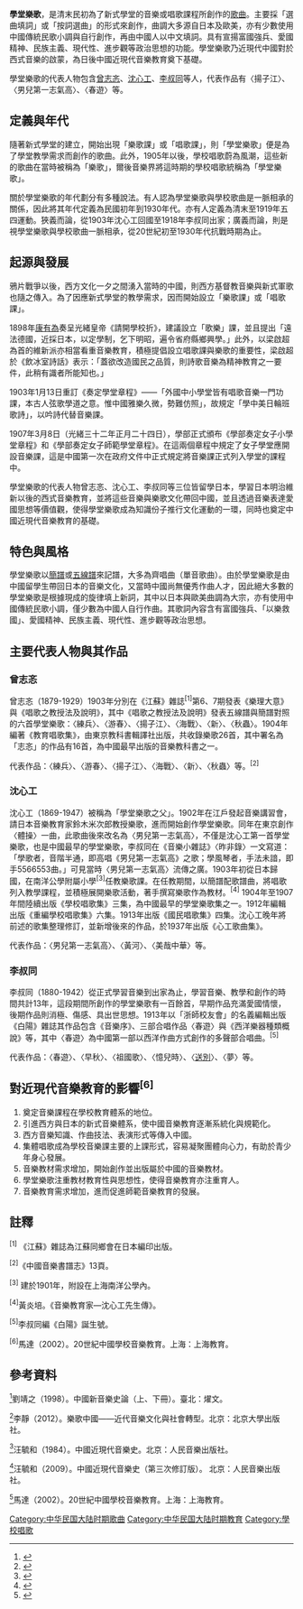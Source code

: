 '''學堂樂歌'''，是清末民初為了新式學堂的音樂或唱歌課程所創作的[[歌曲|歌曲]]。主要採「選曲填詞」或「按詞選曲」的形式來創作，曲調大多源自日本及歐美，亦有少數使用中國傳統民歌小調與自行創作，再由中國人以中文填詞。具有宣揚富國強兵、愛國精神、民族主義、現代性、進步觀等政治思想的功能。學堂樂歌乃近現代中國對於西式音樂的啟蒙，為日後中國近現代音樂教育奠下基礎。

學堂樂歌的代表人物包含[[曾志忞|曾志忞]]、[[沈心工|沈心工]]、[[李叔同|李叔同]]等人，代表作品有〈揚子江〉、〈男兒第一志氣高〉、〈春遊〉等。

== 定義與年代 ==
隨著新式學堂的建立，開始出現「樂歌課」或「唱歌課」，則「學堂樂歌」便是為了學堂教學需求而創作的歌曲。此外，1905年以後，學校唱歌蔚為風潮，這些新的歌曲在當時被稱為「樂歌」，爾後音樂界將這時期的學校唱歌統稱為「學堂樂歌」。

關於學堂樂歌的年代劃分有多種說法。有人認為學堂樂歌與學校歌曲是一脈相承的關係，因此將其年代定義為民國初年到1930年代。亦有人定義為清末至1919年五四運動。狹義而論，從1903年沈心工回國至1918年李叔同出家；廣義而論，則是視學堂樂歌與學校歌曲一脈相承，從20世紀初至1930年代抗戰時期為止。

== 起源與發展 ==
鴉片戰爭以後，西方文化一夕之間湧入當時的中國，則西方基督教音樂與新式軍歌也隨之傳入。為了因應新式學堂的教學需求，因而開始設立「樂歌課」或「唱歌課」。

1898年[[康有为|康有為]]奏呈光緒皇帝《請開學校折》，建議設立「歌樂」課，並且提出「遠法德國，近採日本，以定學制，乞下明昭，遍令省府縣鄉興學。」此外，以梁啟超為首的維新派亦相當看重音樂教育，積極提倡設立唱歌課與樂歌的重要性，梁啟超於《飲冰室詩話》表示：「蓋欲改造國民之品質，則詩歌音樂為精神教育之一要件，此稍有識者所能知也。」

1903年1月13日重訂《奏定學堂章程》——「外國中小學堂皆有唱歌音樂一門功課，本古人弦歌學道之意。惟中國雅樂久微，勢難仿照」，故規定「學中美日輪班歌詩」，以吟詩代替音樂課。

1907年3月8日（光緒三十二年正月二十四日），學部正式頒布《學部奏定女子小學堂章程》和《學部奏定女子師範學堂章程》。在這兩個章程中規定了女子學堂應開設音樂課，這是中國第一次在政府文件中正式規定將音樂課正式列入學堂的課程中。

學堂樂歌的代表人物曾志忞、沈心工、李叔同等三位皆留學日本，學習日本明治維新以後的西式音樂教育，並將這些音樂與樂歌文化帶回中國，並且透過音樂表達愛國思想等價值觀，使得學堂樂歌成為知識份子推行文化運動的一環，同時也奠定中國近現代音樂教育的基礎。

== 特色與風格 ==
學堂樂歌以[[簡譜|簡譜]]或[[五線譜|五線譜]]來記譜，大多為齊唱曲（單音歌曲）。由於學堂樂歌是由中國留學生帶回日本的音樂文化，又當時中國尚無優秀作曲人才，因此絕大多數的學堂樂歌是根據現成的旋律填上新詞，其中以日本與歐美曲調為大宗，亦有使用中國傳統民歌小調，僅少數為中國人自行作曲。其歌詞內容含有富國強兵、「以樂救國」、愛國精神、民族主義、現代性、進步觀等政治思想。

== 主要代表人物與其作品 ==

=== 曾志忞 ===
曾志忞（1879-1929）1903年分別在《江蘇》雜誌<sup>[1]</sup>第6、7期發表《樂理大意》與《唱歌之教授法及說明》，其中《唱歌之教授法及說明》發表五線譜與簡譜對照的六首學堂樂歌：〈練兵〉、〈游春〉、〈揚子江〉、〈海戰〉、〈新〉、〈秋蟲〉。1904年編著《教育唱歌集》，由東京教科書輯譯社出版，共收錄樂歌26首，其中署名為「志忞」的作品有16首，為中國最早出版的音樂教科書之一。

代表作品：〈練兵〉、〈游春〉、〈揚子江〉、〈海戰〉、〈新〉、〈秋蟲〉等。<sup>[2]</sup>

=== 沈心工 ===
沈心工（1869-1947）被稱為「學堂樂歌之父」。1902年在江戶發起音樂講習會，請日本音樂教育家鈴木米次郎教授樂歌，進而開始創作學堂樂歌。同年在東京創作〈體操〉一曲，此歌曲後來改名為〈男兒第一志氣高〉，不僅是沈心工第一首學堂樂歌，也是中國最早的學堂樂歌，李叔同在《音樂小雜誌》〈昨非錄〉一文寫道：「學歌者，音階半通，即高唱《男兒第一志氣高》之歌；學風琴者，手法未諳，即手5566553曲。」可見當時〈男兒第一志氣高〉流傳之廣。1903年初從日本歸國，在南洋公學附屬小學<sup>[3]</sup>任教樂歌課。在任教期間，以簡譜配歌譜曲，將唱歌列入教學課程，並積極展開樂歌活動，著手撰寫樂歌作為教材。<sup>[4]</sup> 1904年至1907年間陸續出版《學校唱歌集》三集，為中國最早的學堂樂歌集之一。1912年編輯出版《重編學校唱歌集》六集。1913年出版《國民唱歌集》四集。沈心工晚年將前述的歌集整理修訂，並新增後來的作品，於1937年出版《心工歌曲集》。

代表作品：〈男兒第一志氣高〉、〈黃河〉、〈美哉中華〉等。

=== 李叔同 ===
李叔同（1880-1942）從正式學習音樂到出家為止，學習音樂、教學和創作的時間共計13年，這段期間所創作的學堂樂歌有一百餘首，早期作品充滿愛國情懷，後期作品則消極、傷感、具出世思想。1913年以「浙師校友會」的名義編輯出版《白陽》雜誌其作品包含《音樂序》、三部合唱作品〈春遊〉與《西洋樂器種類概說》等，其中〈春遊〉為中國第一部以西洋作曲方式創作的多聲部合唱曲。<sup>[5]</sup> 

代表作品：〈春遊〉、〈早秋〉、〈祖國歌〉、〈憶兒時〉、〈[[送别_(歌曲)|送別]]〉、〈夢〉等。

== 對近現代音樂教育的影響<sup>[6]</sup> ==

# 奠定音樂課程在學校教育體系的地位。
# 引進西方與日本的新式音樂體系，使中國音樂教育逐漸系統化與規範化。
# 西方音樂知識、作曲技法、表演形式等傳入中國。
# 集體唱歌成為學校音樂課主要的上課形式，容易凝聚團體向心力，有助於青少年身心發展。
# 音樂教材需求增加，開始創作並出版屬於中國的音樂教材。
# 學堂樂歌注重教材教育性與思想性，使得音樂教育亦注重育人。
# 音樂教育需求增加，進而促進師範音樂教育的發展。

== 註釋 ==
<sup>[1]</sup> 《江蘇》雜誌為江蘇同鄉會在日本編印出版。

<sup>[2]</sup>《中國音樂書譜志》13頁。

<sup>[3]</sup> 建於1901年，附設在上海南洋公學內。

<sup>[4]</sup>黃炎培。《音樂教育家—沈心工先生傳》。

<sup>[5]</sup>李叔同編《白陽》誕生號。

<sup>[6]</sup>馬達（2002）。20世紀中國學校音樂教育。上海：上海教育。

== 參考資料 ==
<ref>{{Cite book|edition=Zeng ding ban|chapter=Zhongguo xin yin yue shi lun|url=https://www.worldcat.org/oclc/367579195|publisher=Zhong wen da xue chu ban she|date=2009|location=Xianggang|isbn=978-962-996-316-3|oclc=367579195|first=Jingzhi|last=Liu|last2=劉靖之}}</ref>劉靖之（1998）。中國新音樂史論（上、下冊）。臺北：燿文。

<ref>{{Cite book|edition=Di 1 ban|chapter=Yue ge Zhongguo : jin dai yin yue wen hua yu she hui zhuan xing|url=https://www.worldcat.org/oclc/817085031|publisher=Beijing da xue chu ban she|date=2012|location=Beijing|isbn=978-7-301-21436-7|oclc=817085031|first=Jing|last=Li|last2=李静}}</ref>李靜（2012）。樂歌中國——近代音樂文化與社會轉型。北京：北京大學出版社。

<ref>{{Cite book|edition=Beijing di 2 ban, Xiu ding ban|chapter=Zhongguo jin xian dai yin yue shi, 1840-1949|url=https://www.worldcat.org/oclc/33990865|publisher=Ren min yin yue chu ban she|date=1994|location=Beijing|isbn=7-103-01209-1|oclc=33990865|first=Yuhe|last=Wang|last2=汪毓和.}}</ref>汪毓和（1984）。中國近現代音樂史。北京：人民音樂出版社。

<ref>{{Cite book|edition=Beijing di 4 ban|chapter=Zhongguo jin xian dai yin yue shi|url=https://www.worldcat.org/oclc/607138196|publisher=Ren min yin yue chu ban she|date=2009|location=Beijing Shi|isbn=978-7-103-03447-7|oclc=607138196|first=Yuhe|last=Wang|last2=汪毓和.}}</ref>汪毓和（2009）。中國近現代音樂史（第三次修訂版）。 北京：人民音樂出版社。

<ref>{{Cite book|edition=Di 1 ban|chapter=20 shi ji Zhongguo xue xiao yin yue jiao yu|url=https://www.worldcat.org/oclc/56331268|publisher=Shanghai jiao yu chu ban she|date=2002|location=Shanghai|isbn=7-5320-8534-1|oclc=56331268|first=Da|last=Ma|last2=马达.}}</ref>馬達（2002）。20世紀中國學校音樂教育。上海：上海教育。
[[Category:中华民国大陆时期歌曲|Category:中华民国大陆时期歌曲]]
[[Category:中华民国大陆时期教育|Category:中华民国大陆时期教育]]
[[Category:學校唱歌|Category:學校唱歌]]